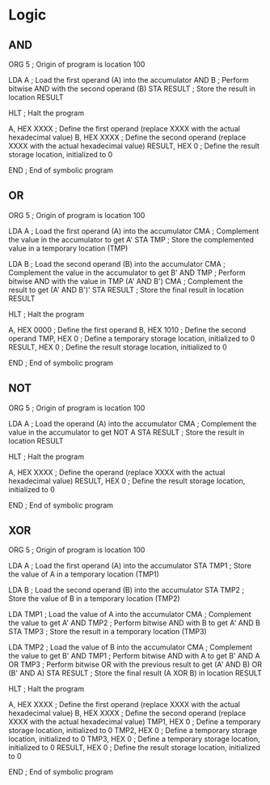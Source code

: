 # Logic
## AND
ORG 5       ; Origin of program is location 100

LDA A         ; Load the first operand (A) into the accumulator
AND B         ; Perform bitwise AND with the second operand (B)
STA RESULT    ; Store the result in location RESULT

HLT           ; Halt the program

A, HEX XXXX   ; Define the first operand (replace XXXX with the actual hexadecimal value)
B, HEX XXXX   ; Define the second operand (replace XXXX with the actual hexadecimal value)
RESULT, HEX 0 ; Define the result storage location, initialized to 0

END           ; End of symbolic program

## OR
ORG 5       ; Origin of program is location 100

LDA A         ; Load the first operand (A) into the accumulator
CMA           ; Complement the value in the accumulator to get A'
STA TMP       ; Store the complemented value in a temporary location (TMP)

LDA B         ; Load the second operand (B) into the accumulator
CMA           ; Complement the value in the accumulator to get B'
AND TMP       ; Perform bitwise AND with the value in TMP (A' AND B')
CMA           ; Complement the result to get (A' AND B')'
STA RESULT    ; Store the final result in location RESULT

HLT           ; Halt the program

A, HEX 0000   ; Define the first operand 
B, HEX 1010   ; Define the second operand 
TMP, HEX 0    ; Define a temporary storage location, initialized to 0
RESULT, HEX 0 ; Define the result storage location, initialized to 0

END           ; End of symbolic program

## NOT

ORG 5       ; Origin of program is location 100

LDA A         ; Load the operand (A) into the accumulator
CMA           ; Complement the value in the accumulator to get NOT A
STA RESULT    ; Store the result in location RESULT

HLT           ; Halt the program

A, HEX XXXX   ; Define the operand (replace XXXX with the actual hexadecimal value)
RESULT, HEX 0 ; Define the result storage location, initialized to 0

END           ; End of symbolic program

## XOR
ORG 5       ; Origin of program is location 100

LDA A         ; Load the first operand (A) into the accumulator
STA TMP1      ; Store the value of A in a temporary location (TMP1)

LDA B         ; Load the second operand (B) into the accumulator
STA TMP2      ; Store the value of B in a temporary location (TMP2)

LDA TMP1      ; Load the value of A into the accumulator
CMA           ; Complement the value to get A'
AND TMP2      ; Perform bitwise AND with B to get A' AND B
STA TMP3      ; Store the result in a temporary location (TMP3)

LDA TMP2      ; Load the value of B into the accumulator
CMA           ; Complement the value to get B'
AND TMP1      ; Perform bitwise AND with A to get B' AND A
OR TMP3       ; Perform bitwise OR with the previous result to get (A' AND B) OR (B' AND A)
STA RESULT    ; Store the final result (A XOR B) in location RESULT

HLT           ; Halt the program

A, HEX XXXX   ; Define the first operand (replace XXXX with the actual hexadecimal value)
B, HEX XXXX   ; Define the second operand (replace XXXX with the actual hexadecimal value)
TMP1, HEX 0   ; Define a temporary storage location, initialized to 0
TMP2, HEX 0   ; Define a temporary storage location, initialized to 0
TMP3, HEX 0   ; Define a temporary storage location, initialized to 0
RESULT, HEX 0 ; Define the result storage location, initialized to 0

END           ; End of symbolic program
